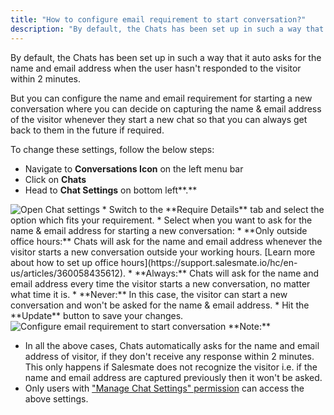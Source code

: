```yaml
---
title: "How to configure email requirement to start conversation?"
description: "By default, the Chats has been set up in such a way that it auto asks for the name and email address when the user hasn't responded to the visitor wit..."
---
```


By default, the Chats has been set up in such a way that it auto asks for the name and email address when the user hasn't responded to the visitor within 2 minutes.

But you can configure the name and email requirement for starting a new conversation where you can decide on capturing the name & email address of the visitor whenever they start a new chat so that you can always get back to them in the future if required.

To change these settings, follow the below steps:

*   Navigate to **Conversations Icon** on the left menu bar
*   Click on **Chats**
*   Head to **Chat Settings** on bottom left**.**

<img src="images/009-open-chat-settings-31631049042713.png" alt="Open Chat settings" />
*   Switch to the **Require Details** tab and select the option which fits your requirement.
*   Select when you want to ask for the name & email address for starting a new conversation:
    *   **Only outside office hours:** Chats will ask for the name and email address whenever the visitor starts a new conversation outside your working hours. [Learn more about how to set up office hours](https://support.salesmate.io/hc/en-us/articles/360058435612).
    *   **Always:** Chats will ask for the name and email address every time the visitor starts a new conversation, no matter what time it is.
    *   **Never:** In this case, the visitor can start a new conversation and won't be asked for the name & email address.
*   Hit the **Update** button to save your changes.

<img src="images/010-configure-email-requirement-to-start-conversation-31631102709273.png" alt="Configure email requirement to start conversation" />
<Note>
**Note:**

*   In all the above cases, Chats automatically asks for the name and email address of visitor, if they don't receive any response within 2 minutes. This only happens if Salesmate does not recognize the visitor i.e. if the name and email address are captured previously then it won't be asked.
*   Only users with ["Manage Chat Settings" permission](https://support.salesmate.io/hc/en-us/articles/360058438992) can access the above settings.


</Note>